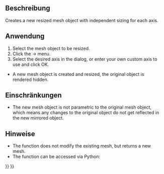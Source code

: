 <languages/>

{{Docnav
|[[OpenSCAD_ScaleMeshFeature|Scale Mesh Feature]]
|[[OpenSCAD_IncreaseToleranceFeature|Increase Tolerance Feature]]
|[[OpenSCAD_Workbench|OpenSCAD]]
|IconL=OpenSCAD_ScaleMeshFeature.svg
|IconR=OpenSCAD_IncreaseToleranceFeature.svg
|IconC=Workbench_OpenSCAD.svg
}}

{{GuiCommand
|Name=OpenSCAD ResizeMeshFeature
|MenuLocation=OpenSCAD → Resize Mesh Feature...
|Workbenches=[[OpenSCAD_Workbench|OpenSCAD]]
}}

<span id="Description"></span>
==Beschreibung== 

Creates a new resized mesh object with independent sizing for each axis.

<span id="Usage"></span>
==Anwendung== 

# Select the mesh object to be resized.
# Click the {{KEY| OpenSCAD}}  →  {{KEY|[[Image:OpenSCAD_ResizeMeshFeature.svg|24px]] Scale Resize Feature...}} menu.
# Select the desired axis in the dialog, or enter your own custom axis to use and click OK.
* A new mesh object is created and resized, the original object is rendered hidden.

<span id="Limitations"></span>
==Einschränkungen== 

* The new mesh object is not parametric to the original mesh object, which means any changes to the original object do not get reflected in the new mirrored object.

<span id="Notes"></span>
==Hinweise== 

* The function does not modify the existing mesh, but returns a new mesh.
* The function can be accessed via Python:

{{Code|code=
import OpenSCADUtils
import Mesh
#this assumes an existing object in the document named "Mesh" that you wish to mirror
original_mesh = App.ActiveDocument.Mesh
resized_mesh = OpenSCADUtils.resizemesh(original_mesh.Mesh, FreeCAD.Base.Vector(100,50,40))
#New mesh would be 100 mm on the x axis, 50 mm on the y axis, and 40 mm on the z axis.
Mesh.show(resized_mesh)
}}


{{Docnav
|[[OpenSCAD_ScaleMeshFeature|Scale Mesh Feature]]
|[[OpenSCAD_IncreaseToleranceFeature|Increase Tolerance Feature]]
|[[OpenSCAD_Workbench|OpenSCAD]]
|IconL=OpenSCAD_ScaleMeshFeature.svg
|IconR=OpenSCAD_IncreaseToleranceFeature.svg
|IconC=Workbench_OpenSCAD.svg
}}

{{OpenSCAD_Tools_navi{{#translation:}}}}
{{Userdocnavi{{#translation:}}}}